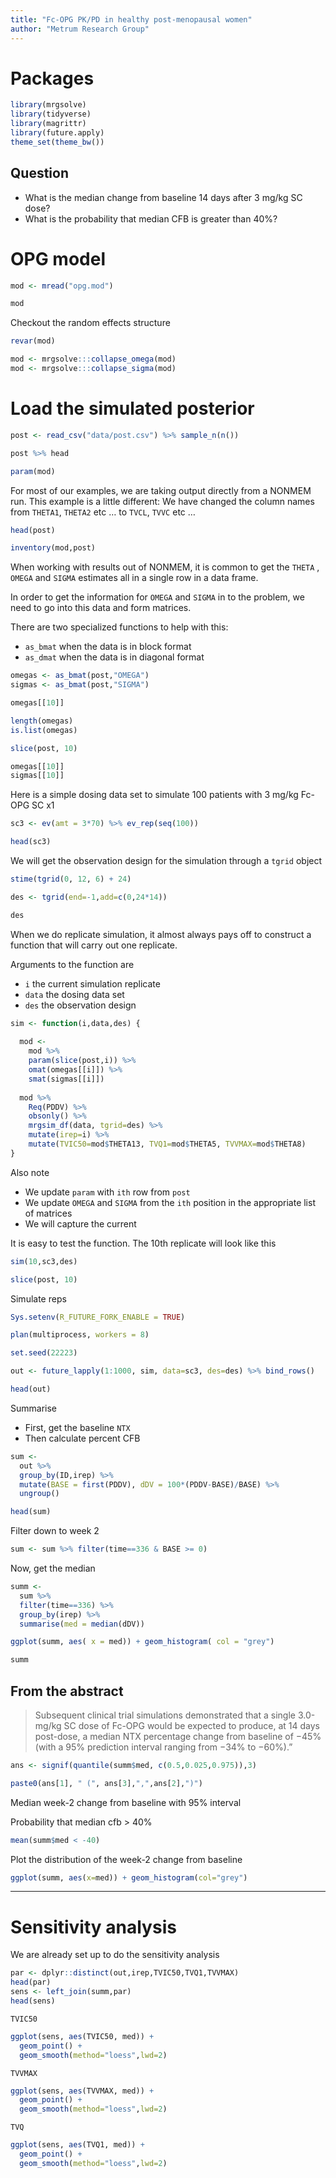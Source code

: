 ```yaml
---
title: "Fc-OPG PK/PD in healthy post-menopausal women"
author: "Metrum Research Group"
---
```


# Packages
```r
library(mrgsolve)
library(tidyverse)
library(magrittr)
library(future.apply)
theme_set(theme_bw())
```

## Question
- What is the median change from baseline 14 days after 3 mg/kg SC dose?
- What is the probability that median CFB is greater than 40%?

# OPG model
```r
mod <- mread("opg.mod")

mod
```

Checkout the random effects structure
```r
revar(mod)
```


```r
mod <- mrgsolve:::collapse_omega(mod) 
mod <- mrgsolve:::collapse_sigma(mod)
```

# Load the simulated posterior
```r
post <- read_csv("data/post.csv") %>% sample_n(n())

post %>% head

param(mod)
```


For most of our examples, we are taking output directly
from a NONMEM run. This example is a little different:
We have changed the column names from `THETA1`, `THETA2` 
etc ... to `TVCL`, `TVVC` etc ...
```r
head(post)

inventory(mod,post)
```



When working with results out of NONMEM, it is common to get
the `THETA` , `OMEGA` and `SIGMA` estimates all in a single 
row in a data frame.  

In order to get the information for `OMEGA` and `SIGMA` in to 
the problem, we need to go into this data and 
form matrices.

There are two specialized functions to help with this:

- `as_bmat` when the data is in block format
- `as_dmat` when the data is in diagonal format

```r
omegas <- as_bmat(post,"OMEGA")
sigmas <- as_bmat(post,"SIGMA")

omegas[[10]]

length(omegas)
is.list(omegas)

slice(post, 10)

omegas[[10]]
sigmas[[10]]
```


Here is a simple dosing data set to simulate 100 patients with 
3 mg/kg Fc-OPG SC x1
```r
sc3 <- ev(amt = 3*70) %>% ev_rep(seq(100))

head(sc3)
```


We will get the observation design for the simulation 
through a `tgrid` object
```r
stime(tgrid(0, 12, 6) + 24)

des <- tgrid(end=-1,add=c(0,24*14))

des
```


When we do replicate simulation, it almost always pays off
to construct a function that will carry out one
replicate.


Arguments to the function are

- `i` the current simulation replicate
- `data` the dosing data set
- `des` the observation design


```r
sim <- function(i,data,des) {
  
  mod <- 
    mod %>%
    param(slice(post,i)) %>%
    omat(omegas[[i]]) %>% 
    smat(sigmas[[i]])
  
  mod %>%
    Req(PDDV) %>%
    obsonly() %>%
    mrgsim_df(data, tgrid=des) %>% 
    mutate(irep=i) %>% 
    mutate(TVIC50=mod$THETA13, TVQ1=mod$THETA5, TVVMAX=mod$THETA8)
}
```


Also note 

- We update `param` with `ith` row from `post`
- We update `OMEGA` and `SIGMA` from the `ith` position 
  in the appropriate list of matrices
- We will capture the current 


It is easy to test the function.  The 10th replicate will
look like this
```r
sim(10,sc3,des)

slice(post, 10)
```



Simulate reps
```r
Sys.setenv(R_FUTURE_FORK_ENABLE = TRUE)

plan(multiprocess, workers = 8)

set.seed(22223)

out <- future_lapply(1:1000, sim, data=sc3, des=des) %>% bind_rows()

head(out)
```



Summarise

- First, get the baseline `NTX`
- Then calculate percent CFB


```r
sum <- 
  out %>%
  group_by(ID,irep) %>%
  mutate(BASE = first(PDDV), dDV = 100*(PDDV-BASE)/BASE) %>%
  ungroup()

head(sum)
```



Filter down to week 2
```r
sum <- sum %>% filter(time==336 & BASE >= 0)
```


Now, get the median
```r
summ <- 
  sum %>%
  filter(time==336) %>%
  group_by(irep) %>%
  summarise(med = median(dDV))

ggplot(summ, aes( x = med)) + geom_histogram( col = "grey")

summ
```


## From the abstract

> Subsequent clinical trial simulations demonstrated that a single 3.0-mg/kg SC dose of Fc-OPG would be expected to produce, at 14 days post-dose, a median NTX percentage change from baseline of −45% (with a 95% prediction interval ranging from −34% to −60%)."

```r
ans <- signif(quantile(summ$med, c(0.5,0.025,0.975)),3)

paste0(ans[1], " (", ans[3],",",ans[2],")")
```

Median week-2 change from baseline with 95% interval


Probability that median cfb > 40%
```r
mean(summ$med < -40)
```

Plot the distribution of the week-2 change from baseline
```r
ggplot(summ, aes(x=med)) + geom_histogram(col="grey")
```


<hr><div class = spacer></div>

# Sensitivity analysis

We are already set up to do the sensitivity analysis

```r
par <- dplyr::distinct(out,irep,TVIC50,TVQ1,TVVMAX)
head(par)
sens <- left_join(summ,par)
head(sens)
```

`TVIC50`
```r
ggplot(sens, aes(TVIC50, med)) + 
  geom_point() + 
  geom_smooth(method="loess",lwd=2)
```

`TVVMAX`
```r
ggplot(sens, aes(TVVMAX, med)) + 
  geom_point() +
  geom_smooth(method="loess",lwd=2)
```


`TVQ`
```r
ggplot(sens, aes(TVQ1, med)) + 
  geom_point() +
  geom_smooth(method="loess",lwd=2)
```
